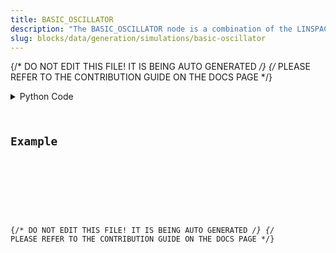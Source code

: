 ```yaml
---
title: BASIC_OSCILLATOR
description: "The BASIC_OSCILLATOR node is a combination of the LINSPACE and SINE nodes."
slug: blocks/data/generation/simulations/basic-oscillator
---
```


{/* DO NOT EDIT THIS FILE! IT IS BEING AUTO GENERATED */}
{/* PLEASE REFER TO THE CONTRIBUTION GUIDE ON THE DOCS PAGE */}


<PythonDocsDisplay docstring={docstring} />
<details>
<summary>Python Code</summary>



<Code code={pythonCode} lang="py" wrap theme="dracula" />

[Find this Flojoy Block on GitHub](https://github.com/flojoy-ai/blocks/blob/main/blocks/DATA/GENERATION/SIMULATIONS/BASIC_OSCILLATOR/BASIC_OSCILLATOR.py)

</details>

## Example


<GetHelpWidget />


<AppDisplay app={app} blockName="BASIC_OSCILLATOR" client:visible />


<Example />

{/* DO NOT EDIT THIS FILE! IT IS BEING AUTO GENERATED */}
{/* PLEASE REFER TO THE CONTRIBUTION GUIDE ON THE DOCS PAGE */}
